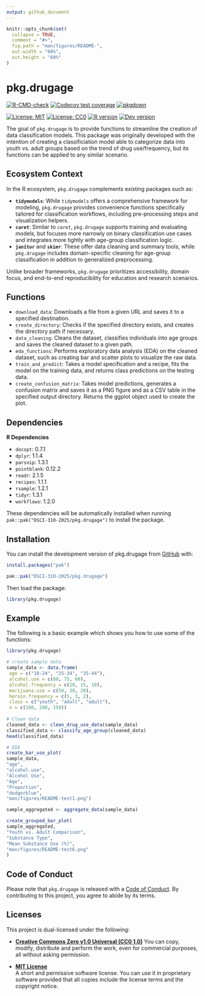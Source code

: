 ```yaml
---
output: github_document
---
```


<!-- README.md is generated from README.Rmd. Please edit that file -->

```r
knitr::opts_chunk$set(
  collapse = TRUE,
  comment = "#>",
  fig.path = "man/figures/README-",
  out.width = "60%",
  out.height = "60%"
)
```

# pkg.drugage

<!-- badges: start -->
[![R-CMD-check](https://github.com/DSCI-310-2025/pkg.drugage/actions/workflows/R-CMD-check.yaml/badge.svg)](https://github.com/DSCI-310-2025/pkg.drugage/actions/workflows/R-CMD-check.yaml)
[![Codecov test coverage](https://codecov.io/gh/DSCI-310-2025/pkg.drugage/graph/badge.svg)](https://app.codecov.io/gh/DSCI-310-2025/pkg.drugage)
[![pkgdown](https://github.com/DSCI-310-2025/pkg.drugage/actions/workflows/pkgdown.yaml/badge.svg)](https://dsci-310-2025.github.io/pkg.drugage/)

[![License: MIT](https://img.shields.io/badge/License-MIT-yellow.svg)](https://opensource.org/licenses/MIT)
[![License: CC0](https://img.shields.io/badge/License-CC0-lightgrey.svg)](https://creativecommons.org/publicdomain/zero/1.0/)
[![R version](https://img.shields.io/badge/R-%3E%3D4.0.0-blue)](https://github.com/DSCI-310-2025/pkg.drugage/blob/main/DESCRIPTION)
[![Dev version](https://img.shields.io/badge/dev%20version-1.0.0-brightgreen)](https://github.com/DSCI-310-2025/pkg.drugage)
<!-- badges: end -->

The goal of `pkg.drugage` is to provide functions to streamline the creation of data classification models. This package was originally developed with the intention of creating a classificiation model able to categorize data into youth vs. adult groups based on the trend of drug use/frequency, but its functions can be applied to any similar scenario.

## Ecosystem Context

In the R ecosystem, `pkg.drugage` complements existing packages such as:

- **`tidymodels`**: While `tidymodels` offers a comprehensive framework for modeling, `pkg.drugage` provides convenience functions specifically tailored for classification workflows, including pre-processing steps and visualization helpers.
- **`caret`**: Similar to `caret`, `pkg.drugage` supports training and evaluating models, but focuses more narrowly on binary classification use cases and integrates more tightly with age-group classification logic.
- **`janitor`** and **`skimr`**: These offer data cleaning and summary tools, while `pkg.drugage` includes domain-specific cleaning for age-group classification in addition to generalized preprocessing.

Unlike broader frameworks, `pkg.drugage` prioritizes accessibility, domain focus, and end-to-end reproducibility for education and research scenarios.


## Functions

- `download_data`: Downloads a file from a given URL and saves it to a specified destination.
- `create_directory`: Checks if the specified directory exists, and creates the directory path if necessary.
- `data_cleaning`: Cleans the dataset, classifies individuals into age groups and saves the cleaned dataset to a given path.
- `eda_functions`: Performs exploratory data analysis (EDA) on the cleaned dataset, such as creating bar and scatter plots to visualize the raw data.
- `train_and_predict`: Takes a model specification and a recipe, fits the model on the training data, and returns class predictions on the testing data.
- `create_confusion_matrix`: Takes model predictions, generates a confusion matrix and saves it as a PNG figure and as a CSV table in the specified output directory. Returns the ggplot object used to create the plot.

## Dependencies 
**R Dependencies**

- `docopt`: 0.7.1
- `dplyr`: 1.1.4
- `parsnip`: 1.3.1
- `pointblank`: 0.12.2
- `readr`: 2.1.5
- `recipes`: 1.1.1
- `rsample`: 1.2.1
- `tidyr`: 1.3.1
- `workflows`: 1.2.0

These dependencies will be automatically installed when running `pak::pak("DSCI-310-2025/pkg.drugage")` to install the package.


## Installation

You can install the development version of pkg.drugage from
[GitHub](https://github.com/) with:

```r
install.packages("pak")

pak::pak("DSCI-310-2025/pkg.drugage")
```

Then load the package:

```r
library(pkg.drugage)
```


## Example

The following is a basic example which shows you how to use some of the functions:

```r
library(pkg.drugage)

# create sample data
sample_data <- data.frame(
 age = c("18-24", "25-34", "35-44"),
 alcohol.use = c(80, 75, 60),
 alcohol.frequency = c(20, 15, 10),
 marijuana.use = c(50, 30, 20),
 heroin.frequency = c(5, 3, 2),
 class = c("youth", "adult", "adult"),
 n = c(100, 200, 150))
 
# Clean data
cleaned_data <- clean_drug_use_data(sample_data)
classified_data <- classify_age_group(cleaned_data)
head(classified_data)

# EDA
create_bar_use_plot(
sample_data,
"age",
"alcohol.use",
"Alcohol Use",
"Age",
"Proportion",
"dodgerblue",
"man/figures/README-test1.png")

sample_aggregated <- aggregate_data(sample_data)

create_grouped_bar_plot(
sample_aggregated,
"Youth vs. Adult Comparison",
"Substance Type",
"Mean Substance Use (%)",
"man/figures/README-test6.png"
)
```


## Code of Conduct

Please note that `pkg.drugage` is released with a [Code of Conduct](https://dsci-310-2025.github.io/pkg.drugage/CODE_OF_CONDUCT.md). By contributing to this project, you agree to abide by its terms.

## Licenses

This project is dual-licensed under the following:

- **[Creative Commons Zero v1.0 Universal (CC0 1.0)](https://creativecommons.org/publicdomain/zero/1.0/)**
  You can copy, modify, distribute and perform the work, even for commercial
  purposes, all without asking permission.

- **[MIT License](LICENSE.md)**  
  A short and permissive software license. You can use it in proprietary
  software provided that all copies include the license terms and the
  copyright notice.
